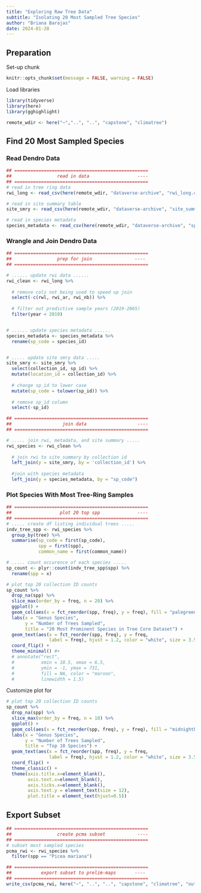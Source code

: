 ```yaml
---
title: "Exploring Raw Tree Data"
subtitle: "Isolating 20 Most Sampled Tree Species"
author: "Briana Barajas"
date: 2024-01-28
---
```


## Preparation

Set-up chunk

```r
knitr::opts_chunk$set(message = FALSE, warning = FALSE)
```

Load libraries

```r
library(tidyverse)
library(here)
library(gghighlight)

remote_wdir <- here("~","..", "..", "capstone", "climatree")
```

## Find 20 Most Sampled Species

### Read Dendro Data

```r
## ==================================================
##                 read in data                  ----
## ==================================================
# read in tree ring data
rwi_long <- read_csv(here(remote_wdir, "dataverse-archive", "rwi_long.csv"))

# read in site summary table
site_smry <- read_csv(here(remote_wdir, "dataverse-archive", "site_summary.csv"))

# read in species metadata
species_metadata <- read_csv(here(remote_wdir, "dataverse-archive", "species_metadata.csv"))
```

### Wrangle and Join Dendro Data

```r
## ==================================================
##                 prep for join                ----
## ==================================================

# ...... update rwi data ......
rwi_clean <- rwi_long %>% 
  
  # remove cols not being used to speed up join 
  select(-c(rwl, rwi_ar, rwi_nb)) %>% 
  
  # filter out predictive sample years (2019-2065)
  filter(year < 2019)


# ...... update species metadata ......
species_metadata <- species_metadata %>% 
  rename(sp_code = species_id)


# ..... update site smry data .....
site_smry <- site_smry %>%
  select(collection_id, sp_id) %>% 
  mutate(location_id = collection_id) %>%
  
  # change sp_id to lower case
  mutate(sp_code = tolower(sp_id)) %>% 
  
  # remove sp_id column
  select(-sp_id)

## ==================================================
##                   join data                   ----
## ==================================================

# ..... join rwi, metadata, and site summary .....
rwi_species <- rwi_clean %>% 
  
  # join rwi to site_summary by collection id
  left_join(y = site_smry, by = 'collection_id') %>% 
  
  #join with species metadata
  left_join(y = species_metadata, by = "sp_code")
```

### Plot Species With Most Tree-Ring Samples

```r
## ==================================================
##                  plot 20 top spp              ----
## ==================================================
# ..... create df listing individual trees .....
indv_tree_spp <- rwi_species %>% 
  group_by(tree) %>% 
  summarise(sp_code = first(sp_code), 
            spp = first(spp),
            common_name = first(common_name))

# ..... count occurence of each species .....
sp_count <- plyr::count(indv_tree_spp$spp) %>% 
  rename(spp = x)

# plot top 20 collection ID counts
sp_count %>% 
  drop_na(spp) %>% 
  slice_max(order_by = freq, n = 20) %>% 
  ggplot() +
  geom_col(aes(x = fct_reorder(spp, freq), y = freq), fill = "palegreen4") +
  labs(x = "Genus Species",
       y = "Number of Trees Sampled",
       title = "20 Most Prominent Species in Tree Core Dataset") +
  geom_text(aes(x = fct_reorder(spp, freq), y = freq,
                label = freq), hjust = 1.2, color = "white", size = 3.5) +
  coord_flip() +
  theme_minimal() #+
  # annotate("rect", 
  #          xmin = 10.5, xmax = 6.5, 
  #          ymin = -1, ymax = 731, 
  #          fill = NA, color = "maroon",
  #          linewidth = 1.5)
```
Customize plot for 
```r
# plot top 20 collection ID counts
sp_count %>% 
  drop_na(spp) %>% 
  slice_max(order_by = freq, n = 10) %>% 
  ggplot() +
  geom_col(aes(x = fct_reorder(spp, freq), y = freq), fill = "midnightblue") +
  labs(x = "Genus Species",
       y = "Number of Trees Sampled",
       title = "Top 10 Species") +
  geom_text(aes(x = fct_reorder(spp, freq), y = freq,
                label = freq), hjust = 1.2, color = "white", size = 3.5) +
  coord_flip() +
  theme_classic() +
  theme(axis.title.x=element_blank(),
        axis.text.x=element_blank(),
        axis.ticks.x=element_blank(),
        axis.text.y = element_text(size = 12),
        plot.title = element_text(hjust=0.5))

```


## Export Subset

```r
## ==================================================
##                 create pcma subset            ----
## ==================================================
# subset most sampled species
pcma_rwi <- rwi_species %>% 
  filter(spp == "Picea mariana")

## ==================================================
##           export subset to prelim-maps       ----
## ==================================================
write_csv(pcma_rwi, here("~", "..", "..", "capstone", "climatree", "output-data", "step-1-output", "pcma_rwi.csv"))
```





